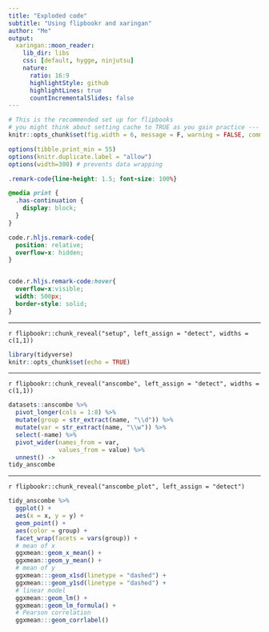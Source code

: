 ```yaml
---
title: "Exploded code"
subtitle: "Using flipbookr and xaringan"
author: "Me"
output:
  xaringan::moon_reader:
    lib_dir: libs
    css: [default, hygge, ninjutsu]
    nature:
      ratio: 16:9
      highlightStyle: github
      highlightLines: true
      countIncrementalSlides: false
---
```



```r
# This is the recommended set up for flipbooks
# you might think about setting cache to TRUE as you gain practice --- building flipbooks from scratch can be time consuming
knitr::opts_chunk$set(fig.width = 6, message = F, warning = FALSE, comment = "", cache = F)

options(tibble.print_min = 55)
options(knitr.duplicate.label = "allow")
options(width=300) # prevents data wrapping 
```


```css
.remark-code{line-height: 1.5; font-size: 100%}

@media print {
  .has-continuation {
    display: block;
  }
}

code.r.hljs.remark-code{
  position: relative;
  overflow-x: hidden;
}


code.r.hljs.remark-code:hover{
  overflow-x:visible;
  width: 500px;
  border-style: solid;
}
```


---


`r flipbookr::chunk_reveal("setup", left_assign = "detect", widths = c(1,1))`


```r
library(tidyverse)
knitr::opts_chunk$set(echo = TRUE)
```


---


`r flipbookr::chunk_reveal("anscombe", left_assign = "detect", widths = c(1,1))`


```r
datasets::anscombe %>%
  pivot_longer(cols = 1:8) %>%
  mutate(group = str_extract(name, "\\d")) %>%
  mutate(var = str_extract(name, "\\w")) %>% 
  select(-name) %>% 
  pivot_wider(names_from = var, 
              values_from = value) %>% 
  unnest() ->
tidy_anscombe
```


---


`r flipbookr::chunk_reveal("anscombe_plot", left_assign = "detect")`


```r
tidy_anscombe %>% 
  ggplot() + 
  aes(x = x, y = y) + 
  geom_point() + 
  aes(color = group) + 
  facet_wrap(facets = vars(group)) + 
  # mean of x
  ggxmean::geom_x_mean() + 
  ggxmean::geom_y_mean() + 
  # mean of y
  ggxmean:::geom_x1sd(linetype = "dashed") + 
  ggxmean:::geom_y1sd(linetype = "dashed") + 
  # linear model
  ggxmean::geom_lm() + 
  ggxmean::geom_lm_formula() + 
  # Pearson correlation
  ggxmean:::geom_corrlabel()
```

